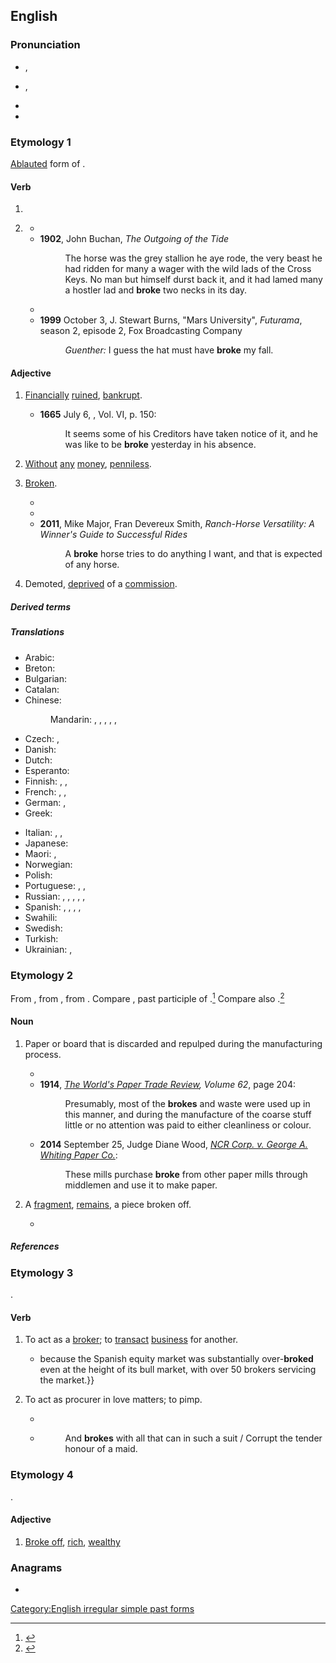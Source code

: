 ==English==

===Pronunciation===
* {{a|RP}} {{enPR|brōk}}, {{IPA|en|/bɹəʊk/}}
* {{a|GenAm}} {{enPR|brōk}}, {{IPA|en|/bɹoʊk/}}
* {{audio|en|en-us-broke.ogg|Audio (US)}}
* {{rhymes|en|əʊk}}

===Etymology 1===
[[ablaut|Ablauted]] form of {{m|en|break}}.

====Verb====
{{head|en|verb form}}

# {{en-simple past of|break}}
# {{lb|en|archaic|nonstandard|or|poetic}} {{inflection of|en|break||past|part}}
#* {{quote-book|en|last=Welsey |first=John |year=1853 |title=The Works of the Rev. John Wesley, Volume 7 |url=https://books.google.com/books?id=P4QsAQAAMAAJ&pg=PA261&dq=%22had+broke%22&hl=en&sa=X&ved=0ahUKEwjso_T_xbziAhVOI6wKHQfdClMQ6AEILDAA#v=onepage&q=%22had%20broke%22&f=false |location= |publisher= |page=261 |isbn= |author-link= |text=Accordingly, he came with a mob the next day; and after they had '''broke''' all the windows...}}
#* '''1902''', John Buchan, ''The Outgoing of the Tide''
#*: The horse was the grey stallion he aye rode, the very beast he had ridden for many a wager with the wild lads of the Cross Keys. No man but himself durst back it, and it had lamed many a hostler lad and '''broke''' two necks in its day.
#* {{quote-song|en|lyricist=|composer=|title={{w|Photograph (Ringo Starr song)|Photograph}}|url=|album={{w|Ringo (album)|Ringo}}|artist={{w|Ringo Starr}}|year=1973|passage=I can't get used to living here / While my heart is '''broke''', my tears I cry for you}}
#* '''1999''' October 3, J. Stewart Burns, "Mars University", ''Futurama'', season 2, episode 2, Fox Broadcasting Company
#*: ''Guenther:'' I guess the hat must have '''broke''' my fall.

====Adjective====
{{en-adj|-|er|more}}

# {{lb|en|informal}} [[financially|Financially]] [[ruined]], [[bankrupt]].
#* '''1665''' July 6, {{w|Samuel Pepys}}, Vol. VI, p. 150:
#*: It seems some of his Creditors have taken notice of it, and he was like to be '''broke''' yesterday in his absence.
# {{lb|en|informal}} [[without|Without]] [[any]] [[money]], [[penniless]].
#: {{ux|en|dead '''broke'''; flat '''broke'''}}
#: {{syn|en|Thesaurus:impoverished}}
# {{lb|en|archaic|now|informal}} [[broken|Broken]].
#: {{ux|en|[[if it ain't broke, don't fix it|If it ain't '''broke''', don't fix it]].}}
#* {{quote-book|en|1822|William Wolryche Whitmore|A Letter on the Present State and Future Prospects of Agriculture||53|If the farmer is seriously injured by the depressed state of the markets, his spirit is '''broke''', and there must ensue a very general discredit with regard to the farming business;|url=https://books.google.com/books?id=21oVAAAAQAAJ&pg=PA53}}
#* {{quote-journal|en|1983|Chicago Transit Authority||CTA Transit News||8|Watkins notified the shop foreman immediately, whereupon the car was inspected and found to have a '''broke''' axle.|volume=36}}
#* '''2011''', Mike Major, Fran Devereux Smith, ''Ranch-Horse Versatility: A Winner's Guide to Successful Rides''
#*: A '''broke''' horse tries to do anything I want, and that is expected of any horse.
# {{lb|en|nautical}} Demoted, [[deprived]] of a [[commission]].
#: {{ux|en|He was '''broke''' and rendered unfit to serve His Majesty at sea.}}

=====Derived terms=====
{{col4|en
|broker than the Ten Commandments
|if it ain't broke, don't fix it
|nobody ever went broke underestimating the intelligence of the American people
|stone broke
|stony broke
}}

=====Translations=====
{{trans-top|lacking money; bankrupt}}
* Arabic: {{t+|ar|مُفْلِس|m}}
* Breton: {{t+|br|kras}}
* Bulgarian: {{t+|bg|разорен}}
* Catalan: {{t|ca|pelat}}
* Chinese:
*: Mandarin: {{t|cmn|手頭緊|sc=Hani}}, {{t|cmn|手头紧|tr=shǒutóujǐn|sc=Hani}}, {{t+|cmn|手緊|sc=Hani}}, {{t+|cmn|手紧|tr=shǒujǐn|sc=Hani}}, {{t+|cmn|沒錢|sc=Hani}}, {{t+|cmn|没钱|tr=méiqián|sc=Hani}}
* Czech: {{t|cs|na mizině}}, {{t|cs|švorc}}
* Danish: {{t+|da|flad}}
* Dutch: {{t+|nl|blut}}
* Esperanto: {{t|eo|senmona}}
* Finnish: {{t+|fi|rahaton}}, {{t+|fi|auki}} {{qualifier|slang}}, {{t+|fi|persaukinen}} {{qualifier|somewhat vulgar}}
* French: {{t+|fr|fauché}}, {{t+|fr|à sec}} {{qualifier|invariable}}, {{qualifier|formally}} {{t+|fr|désargenté}}
* German: {{t+|de|pleite}}, {{t+|de|abgebrannt}}
* Greek: {{t+|el|άφραγκος}}
{{trans-mid}}
* Italian: {{t|it|al verde}} {{qualifier|invariable}}, {{t|it|in bancarotta}}, {{t+|it|fallito}}
* Japanese: {{t|ja|すっからかん|tr=sukkarakan|sc=Jpan}}
* Maori: {{t|mi|mone}}, {{t|mi|mone}}
* Norwegian: {{t+|no|blakk}}
* Polish: {{t+|pl|spłukany}} {{qualifier|informal}}
* Portuguese: {{t+|pt|quebrado}}, {{t+|pt|duro}}, {{t+|pt|liso}}
* Russian: {{t+|ru|разориться|alt=разори́вшийся}}, {{t+|ru|разорённый}}, {{t+|ru|безде́нежный}}, {{t+|ru|грош|alt=без гроша́}}, {{t+|ru|обанкротиться|alt=обанкро́вшийся}}, {{t+|ru|мель|alt=на мели́}}
* Spanish: {{t+|es|pelado}}, {{t|es|sin un duro}}, {{t|es|sin un peso}}, {{t|es|sin blanca}}, {{t+|es|tieso}}
* Swahili: {{t+|sw|msoto}}
* Swedish: {{t+|sv|pank}}
* Turkish: {{t+|tr|meteliksiz}}
* Ukrainian: {{t+|uk|банкру́т|m}}, {{t+|uk|банкро́т|m}}
{{trans-bottom}}

===Etymology 2===
From {{inh|en|enm|broce}}, from {{inh|en|ang|gebroc|t=fragment}}, from {{m|ang|brecan|t=to break}}. Compare {{m|en|broken}}, past participle of {{m|en|break}}.<ref>{{R:OED}}</ref> Compare also {{cog|sco|brock#Etymology 2|t=a scrap of meat or bread}}.<ref>{{R:DSL|brock|n{{sup|2}}|url=https://www.dsl.ac.uk/entry/snd/brock_n2}}</ref>

====Noun====
{{en-noun}}

# {{lb|en|papermaking}} Paper or board that is discarded and repulped during the manufacturing process.
#* {{quote-text|en|year=1880|author=James Dunbar|title=The Practical Papermaker: A Complete Guide to the Manufacture of Paper|page=12|url=http://books.google.com/books?id=xhlaAAAAYAAJ&pg=PA12|passage=If the '''broke''' accumulates, a larger proportion can be used in making coloured papers, otherwise the above quantity is sufiicient.}}
#* '''1914''', ''[http://books.google.com/books?ei=tOImVNnKDYHz8AHVyIHoCw The World's Paper Trade Review], Volume 62'', page 204:
#*: Presumably, most of the '''brokes''' and waste were used up in this manner, and during the manufacture of the coarse stuff little or no attention was paid to either cleanliness or colour.
#* '''2014''' September 25, Judge Diane Wood, ''[http://caselaw.findlaw.com/us-7th-circuit/1679211.html NCR Corp. v. George A. Whiting Paper Co.]'':
#*: These mills purchase '''broke''' from other paper mills through middlemen and use it to make paper.
# {{lb|en|obsolete}} A [[fragment]], [[remains]], a piece broken off.
#* {{quote-book|en|1855|January Searle|Poems||4|Why dost though linger, then, / To hear the flatteries of these men of rags? / These bankrupt beggar-men, / Whose riches are the '''broke''' meat in their bags?}}

=====References=====
<references/>

===Etymology 3===
{{back-form|en|broker}}.

====Verb====
{{en-verb}}

# To act as a [[broker]]; to [[transact]] [[business]] for another.
#: {{rfquotek|en|Broome}}
#* {{quote-book|en|1992|Philippe Moore|The 1992 guide to European equity markets|passage={{...}}because the Spanish equity market was substantially over-'''broked''' even at the height of its bull market, with over 50 brokers servicing the market.}}
# {{lb|en|obsolete}} To act as procurer in love matters; to pimp.
#* {{quote-book|en|1655|Richard Fanshawe|The Lusiad|type=translation|by=Luís de Camões|origdate=1572|section=Canto IX, stanza 44|passage=But we do want a certain necessary / Woman, to '''broke''' between them CUPID said;}}
#* {{RQ:Shakespeare All's Well|III|v}}
#*: And '''brokes''' with all that can in such a suit / Corrupt the tender honour of a maid.

===Etymology 4===
{{clipping|en|broke off}}.

====Adjective====
{{en-adj}}

# {{lb|en|slang}} [[broke off|Broke off]], [[rich]], [[wealthy]]

===Anagrams===
* {{anagrams|en|a=bekor|Borek|Kober|berko|borek}}

[[Category:English irregular simple past forms]]